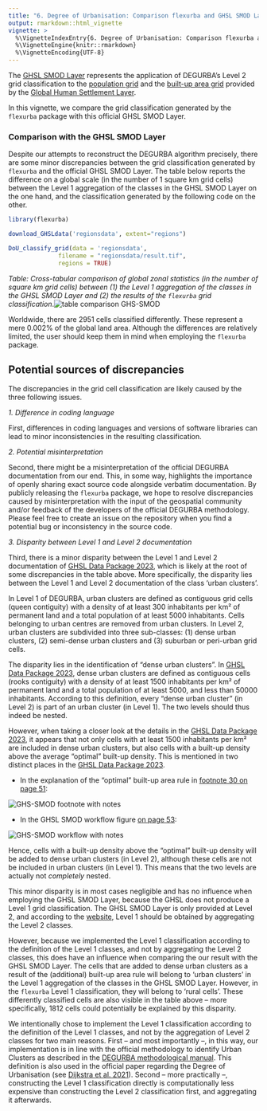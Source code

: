 ```yaml
---
title: "6. Degree of Urbanisation: Comparison flexurba and GHSL SMOD Layer"
output: rmarkdown::html_vignette
vignette: >
  %\VignetteIndexEntry{6. Degree of Urbanisation: Comparison flexurba and GHSL SMOD Layer}
  %\VignetteEngine{knitr::rmarkdown}
  %\VignetteEncoding{UTF-8}
---
```


The [GHSL SMOD Layer](https://ghsl.jrc.ec.europa.eu/ghs_smod2023.php) represents the application of DEGURBA's Level 2 grid classification to the [population grid](https://ghsl.jrc.ec.europa.eu/ghs_pop2023.php) and the [built-up area grid](https://ghsl.jrc.ec.europa.eu/ghs_buS2023.php) provided by the [Global Human Settlement Layer](https://ghsl.jrc.ec.europa.eu/index.php).

In this vignette, we compare the grid classification generated by the `flexurba` package with this official GHSL SMOD Layer.

### Comparison with the GHSL SMOD Layer

Despite our attempts to reconstruct the DEGURBA algorithm precisely, there are some minor discrepancies between the grid classification generated by `flexurba` and the official GHSL SMOD Layer. The table below reports the difference on a global scale (in the number of 1 square km grid cells) between the Level 1 aggregation of the classes in the GHSL SMOD Layer on the one hand, and the classification generated by the following code on the other.

```r
library(flexurba)

download_GHSLdata('regionsdata', extent="regions")

DoU_classify_grid(data = 'regionsdata', 
              filename = "regionsdata/result.tif",
              regions = TRUE)
```

*Table: Cross-tabular comparison of global zonal statistics (in the number of square km grid cells) between (1) the Level 1 aggregation of the classes in the GHSL SMOD Layer and (2) the results of the `flexurba` grid classification*.![](figures/vig6-1.PNG){alt="table comparison GHS-SMOD"}

Worldwide, there are 2951 cells classified differently. These represent a mere 0.002% of the global land area. Although the differences are relatively limited, the user should keep them in mind when employing the `flexurba` package.

## Potential sources of discrepancies

The discrepancies in the grid cell classification are likely caused by the three following issues.

*1. Difference in coding language*

First, differences in coding languages and versions of software libraries can lead to minor inconsistencies in the resulting classification. 

*2. Potential misinterpretation*

Second, there might be a misinterpretation of the official DEGURBA documentation from our end. This, in some way, highlights the importance of openly sharing exact source code alongside verbatim documentation. By publicly releasing the `flexurba` package, we hope to resolve discrepancies caused by misinterpretation with the input of the geospatial community and/or feedback of the developers of the official DEGURBA methodology. Please feel free to create an issue on the repository when you find a potential bug or inconsistency in the source code.

*3. Disparity between Level 1 and Level 2 documentation*

Third, there is a minor disparity between the Level 1 and Level 2 documentation of [GHSL Data Package 2023](https://publications.jrc.ec.europa.eu/repository/handle/JRC133256), which is likely at the root of some discrepancies in the table above. More specifically, the disparity lies between the Level 1 and Level 2 documentation of the class 'urban clusters'.

In Level 1 of DEGURBA, urban clusters are defined as contiguous grid cells (queen contiguity) with a density of at least 300 inhabitants per km² of permanent land and a total population of at least 5000 inhabitants. Cells belonging to urban centres are removed from urban clusters. In Level 2, urban clusters are subdivided into three sub-classes: (1) dense urban clusters, (2) semi-dense urban clusters and (3) suburban or peri-urban grid cells.

The disparity lies in the identification of "dense urban clusters". In [GHSL Data Package 2023](https://publications.jrc.ec.europa.eu/repository/handle/JRC133256), dense urban clusters are defined as contiguous cells (rooks contiguity) with a density of at least 1500 inhabitants per km² of permanent land and a total population of at least 5000, and less than 50000 inhabitants. According to this definition, every "dense urban cluster" (in Level 2) is part of an urban cluster (in Level 1). The two levels should thus indeed be nested.

However, when taking a closer look at the details in the [GHSL Data Package 2023](https://publications.jrc.ec.europa.eu/repository/handle/JRC133256), it appears that not only cells with at least 1500 inhabitants per km² are included in dense urban clusters, but also cells with a built-up density above the average "optimal" built-up density. This is mentioned in two distinct places in the [GHSL Data Package 2023](https://publications.jrc.ec.europa.eu/repository/handle/JRC133256).

-   In the explanation of the "optimal" built-up area rule in [footnote 30 on page 51](https://publications.jrc.ec.europa.eu/repository/handle/JRC133256):

![](figures/vig6-2.png){alt="GHS-SMOD footnote with notes"}

-   In the GHSL SMOD workflow figure [on page 53](https://publications.jrc.ec.europa.eu/repository/handle/JRC133256):

![](figures/vig6-3.png){alt="GHS-SMOD workflow with notes"}

Hence, cells with a built-up density above the "optimal" built-up density will be added to dense urban clusters (in Level 2), although these cells are not be included in urban clusters (in Level 1). This means that the two levels are actually not *completely* nested.

This minor disparity is in most cases negligible and has no influence when employing the GHSL SMOD Layer, because the GHSL does not produce a Level 1 grid classification. The GHSL SMOD Layer is only provided at Level 2, and according to the [website](https://ghsl.jrc.ec.europa.eu/ghs_smod2023.php#:~:text=First%20level%20can%20be%20obtained%20aggregating%20L2.), Level 1 should be obtained by aggregating the Level 2 classes.

However, because we implemented the Level 1 classification according to the definition of the Level 1 classes, and not by aggregating the Level 2 classes, this does have an influence when comparing the our result with the GHSL SMOD Layer. The cells that are added to dense urban clusters as a result of the (additional) built-up area rule will belong to 'urban clusters' in the Level 1 aggregation of the classes in the GHSL SMOD Layer. However, in the `flexurba` Level 1 classification, they will belong to 'rural cells'. These differently classified cells are also visible in the table above -- more specifically, 1812 cells could potentially be explained by this disparity.

We intentionally chose to implement the Level 1 classification according to the definition of the Level 1 classes, and not by the aggregation of Level 2 classes for two main reasons. First -- and most importantly --, in this way, our implementation is in line with the official methodology to identify Urban Clusters as described in the [DEGURBA methodological manual](https://ec.europa.eu/eurostat/statistics-explained/index.php?title=Applying_the_degree_of_urbanisation_manual_-_Methodology_for_applying_level_1_of_the_degree_of_urbanisation_classification#Urban_clusters_.28or_moderate-density_clusters.29). This definition is also used in the official paper regarding the Degree of Urbanisation (see [Dijkstra et al. 2021](https://doi.org/10.1016/j.jue.2020.103312)). Second -- more practically --, constructing the Level 1 classification directly is computationally less expensive than constructing the Level 2 classification first, and aggregating it afterwards.
